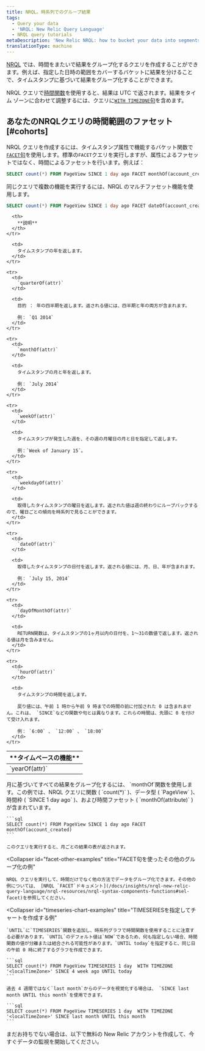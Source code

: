```yaml
---
title: NRQL。時系列でのグループ結果
tags:
  - Query your data
  - 'NRQL: New Relic Query Language'
  - NRQL query tutorials
metaDescription: 'New Relic NRQL: how to bucket your data into segments of time with the FACET clause.'
translationType: machine
---
```


[NRQL](/docs/query-data/nrql-new-relic-query-language/getting-started/introduction-nrql) では、時間をまたいで結果をグループ化するクエリを作成することができます。例えば、指定した日時の範囲をカバーするバケットに結果を分けることで、タイムスタンプに基づいて結果をグループ化することができます。

NRQL クエリで[時間関数](/docs/insights/use-insights-ui/time-settings/set-time-range-insights-dashboards-charts)を使用すると、結果は UTC で返されます。結果をタイム ゾーンに合わせて調整するには、クエリに[`WITH TIMEZONE`句](/docs/insights/nrql-new-relic-query-language/nrql-resources/nrql-syntax-components-functions#sel-timezone)を含めます。

## あなたのNRQLクエリの時間範囲のファセット [#cohorts]

NRQL クエリを作成するには、タイムスタンプ属性で機能するバケット関数で[`FACET`句](/docs/insights/nrql-new-relic-query-language/nrql-resources/nrql-syntax-components-functions#sel-facett)を使用します。標準の`FACET`クエリを実行しますが、属性によるファセットではなく、時間によるファセットを行います。例えば：

```sql
SELECT count(*) FROM PageView SINCE 1 day ago FACET monthOf(account_created)
```

同じクエリで複数の機能を実行するには、NRQL のマルチファセット機能を使用します。

```sql
SELECT count(*) FROM PageView SINCE 1 day ago FACET dateOf(account_created), monthOf(account_created)
```

<table>
  <thead>
    <tr>
      <th width={210}>
        **タイムベースの機能**
      </th>

      <th>
        **説明**
      </th>
    </tr>
  </thead>

  <tbody>
    <tr>
      <td>
        `yearOf(attr)`
      </td>

      <td>
        タイムスタンプの年を返します。
      </td>
    </tr>

    <tr>
      <td>
        `quarterOf(attr)`
      </td>

      <td>
        目的 ： 年の四半期を返します。返される値には、四半期と年の両方が含まれます。

        例： `Q1 2014`
      </td>
    </tr>

    <tr>
      <td>
        `monthOf(attr)`
      </td>

      <td>
        タイムスタンプの月と年を返します。

        例： `July 2014`
      </td>
    </tr>

    <tr>
      <td>
        `weekOf(attr)`
      </td>

      <td>
        タイムスタンプが発生した週を、その週の月曜日の月と日を指定して返します。

        例：`Week of January 15`。
      </td>
    </tr>

    <tr>
      <td>
        `weekdayOf(attr)`
      </td>

      <td>
        取得したタイムスタンプの曜日を返します。返された値は週の終わりにループバックするので、曜日ごとの傾向を時系列で見ることができます。
      </td>
    </tr>

    <tr>
      <td>
        `dateOf(attr)`
      </td>

      <td>
        取得したタイムスタンプの日付を返します。返される値には、月、日、年が含まれます。

        例： `July 15, 2014`
      </td>
    </tr>

    <tr>
      <td>
        `dayOfMonthOf(attr)`
      </td>

      <td>
        RETURN関数は、タイムスタンプの1ヶ月以内の日付を、1～31の数値で返します。返される値は月を含みません。
      </td>
    </tr>

    <tr>
      <td>
        `hourOf(attr)`
      </td>

      <td>
        タイムスタンプの時間を返します。

        戻り値には、午前 1 時から午前 9 時までの時間の前に付加された 0 は含まれません。これは、 `SINCE`などの関数や句とは異なります。これらの時間は、先頭に 0 を付けて受け入れます。

        例： `6:00` 、 `12:00` 、 `18:00`
      </td>
    </tr>
  </tbody>
</table>

<CollapserGroup>
  <Collapser
    id="facet-time-example"
    title="月別に集計"
  >
    月に基づいてすべての結果をグループ化するには、 `monthOf`関数を使用します。この例では、NRQL クエリに関数 ( `count(*)` )、データ型 ( `PageView` )、時間枠 ( `SINCE 1 day ago` )、および時間ファセット ( `monthOf(attribute)` ) が含まれています。

    ```sql
    SELECT count(*) FROM PageView SINCE 1 day ago FACET monthOf(account_created)
    ```

    このクエリを実行すると、月ごとの結果の表が返されます。
  </Collapser>

  <Collapser
    id="facet-other-examples"
    title="FACET句を使ったその他のグループ化の例"
  >
    NRQL クエリを実行して、時間だけでなく他の方法でデータをグループ化できます。その他の例については、 [NRQL `FACET`ドキュメント](/docs/insights/nrql-new-relic-query-language/nrql-resources/nrql-syntax-components-functions#sel-facet)を参照してください。
  </Collapser>

  <Collapser
    id="timeseries-chart-examples"
    title="TIMESERIESを指定してチャートを作成する例"
  >
    `UNTIL`に`TIMESERIES`関数を追加し、時系列グラフで時間関数を使用することに注意する必要があります。`UNTIL`のデフォルト値は`NOW`であるため、何も指定しない場合、時間関数の値が分離または結合される可能性があります。`UNTIL today`を指定すると、同じ日の午前 0 時に終了するグラフを作成できます。

    ```sql
    SELECT count(*) FROM PageView TIMESERIES 1 day  WITH TIMEZONE '<localTimeZone>' SINCE 4 week ago UNTIL today
    ```

    過去 4 週間ではなく`last month`からのデータを視覚化する場合は、 `SINCE last month UNTIL this month`を使用できます。

    ```sql
    SELECT count(*) FROM PageView TIMESERIES 1 day  WITH TIMEZONE '<localTimeZone>' SINCE last month UNTIL this month
    ```
  </Collapser>
</CollapserGroup>

まだお持ちでない場合は、以下で無料の New Relic アカウントを作成して、今すぐデータの監視を開始してください。

<InlineSignup/>